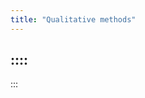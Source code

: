 ```yaml
---
title: "Qualitative methods"
---
```



::: {.callout-tip collapse="true" appearance="minimal"}
# :::: {.panel-tabset}
::::
:::
